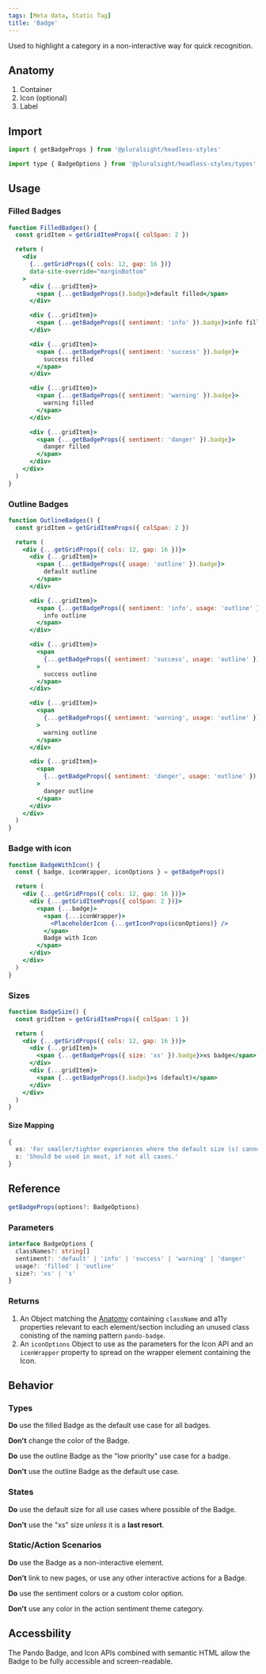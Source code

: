 ```yaml
---
tags: [Meta data, Static Tag]
title: 'Badge'
---
```



<p className="size-xxl">
  Used to highlight a category in a non-interactive way for quick recognition.
</p>

<DocsLinkBar
  github="https://github.com/pluralsight/pando/tree/main/packages/headless-styles/src/components/Badge"
  figma="https://www.figma.com/file/ZmH4XsZS5WnKeo28ylM5x1/Pando-UI-kit-(Web)?node-id=1214%3A50560&t=YLA3FBYLefNvfeuf-0"
/>

## Anatomy

1. Container
2. Icon (optional)
3. Label

## Import

```javascript
import { getBadgeProps } from '@pluralsight/headless-styles'
```

```javascript
import type { BadgeOptions } from '@pluralsight/headless-styles/types'
```

## Usage

### Filled Badges

```jsx live
function FilledBadges() {
  const gridItem = getGridItemProps({ colSpan: 2 })

  return (
    <div
      {...getGridProps({ cols: 12, gap: 16 })}
      data-site-override="marginBottom"
    >
      <div {...gridItem}>
        <span {...getBadgeProps().badge}>default filled</span>
      </div>

      <div {...gridItem}>
        <span {...getBadgeProps({ sentiment: 'info' }).badge}>info filled</span>
      </div>

      <div {...gridItem}>
        <span {...getBadgeProps({ sentiment: 'success' }).badge}>
          success filled
        </span>
      </div>

      <div {...gridItem}>
        <span {...getBadgeProps({ sentiment: 'warning' }).badge}>
          warning filled
        </span>
      </div>

      <div {...gridItem}>
        <span {...getBadgeProps({ sentiment: 'danger' }).badge}>
          danger filled
        </span>
      </div>
    </div>
  )
}
```

### Outline Badges

```jsx live
function OutlineBadges() {
  const gridItem = getGridItemProps({ colSpan: 2 })

  return (
    <div {...getGridProps({ cols: 12, gap: 16 })}>
      <div {...gridItem}>
        <span {...getBadgeProps({ usage: 'outline' }).badge}>
          default outline
        </span>
      </div>

      <div {...gridItem}>
        <span {...getBadgeProps({ sentiment: 'info', usage: 'outline' }).badge}>
          info outline
        </span>
      </div>

      <div {...gridItem}>
        <span
          {...getBadgeProps({ sentiment: 'success', usage: 'outline' }).badge}
        >
          success outline
        </span>
      </div>

      <div {...gridItem}>
        <span
          {...getBadgeProps({ sentiment: 'warning', usage: 'outline' }).badge}
        >
          warning outline
        </span>
      </div>

      <div {...gridItem}>
        <span
          {...getBadgeProps({ sentiment: 'danger', usage: 'outline' }).badge}
        >
          danger outline
        </span>
      </div>
    </div>
  )
}
```

### Badge with icon

```jsx live
function BadgeWithIcon() {
  const { badge, iconWrapper, iconOptions } = getBadgeProps()

  return (
    <div {...getGridProps({ cols: 12, gap: 16 })}>
      <div {...getGridItemProps({ colSpan: 2 })}>
        <span {...badge}>
          <span {...iconWrapper}>
            <PlaceholderIcon {...getIconProps(iconOptions)} />
          </span>
          Badge with Icon
        </span>
      </div>
    </div>
  )
}
```

### Sizes

```jsx live
function BadgeSize() {
  const gridItem = getGridItemProps({ colSpan: 1 })

  return (
    <div {...getGridProps({ cols: 12, gap: 16 })}>
      <div {...gridItem}>
        <span {...getBadgeProps({ size: 'xs' }).badge}>xs badge</span>
      </div>
      <div {...gridItem}>
        <span {...getBadgeProps().badge}>s (default)</span>
      </div>
    </div>
  )
}
```

#### Size Mapping

```typescript title="Badge size rules."
{
  xs: 'For smaller/tighter experiences where the default size (s) cannot be supported.',
  s: 'Should be used in most, if not all cases.'
}
```

## Reference

```typescript
getBadgeProps(options?: BadgeOptions)
```

### Parameters

```typescript
interface BadgeOptions {
  classNames?: string[]
  sentiment?: 'default' | 'info' | 'success' | 'warning' | 'danger'
  usage?: 'filled' | 'outline'
  size?: 'xs' | 's'
}
```

### Returns

1. An Object matching the [Anatomy](#anatomy) containing `className` and a11y properties relevant to each element/section including an unused class conisting of the naming pattern `pando-badge`.
2. An `iconOptions` Object to use as the parameters for the Icon API and an `iconWrapper` property to spread on the wrapper element containing the Icon.

## Behavior

### Types

**Do** use the filled Badge as the default use case for all badges.

**Don't** change the color of the Badge.

**Do** use the outline Badge as the "low priority" use case for a badge.

**Don't** use the outline Badge as the default use case.

### States

**Do** use the default size for all use cases where possible of the Badge.

**Don't** use the "xs" size _unless_ it is a **last resort**.

### Static/Action Scenarios

**Do** use the Badge as a non-interactive element.

**Don't** link to new pages, or use any other interactive actions for a Badge.

**Do** use the sentiment colors or a custom color option.

**Don't** use any color in the action sentiment theme category.

## Accessbility

The Pando Badge, and Icon APIs combined with semantic HTML allow the Badge to be fully accessible and screen-readable.
